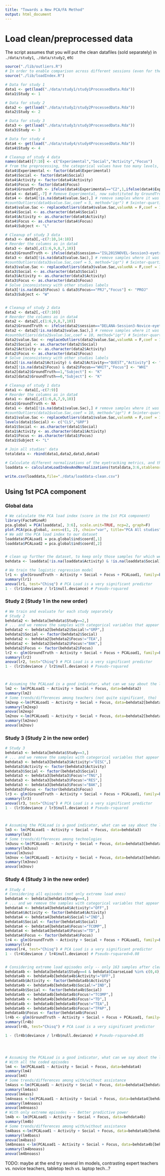 ```yaml
---
title: "Towards a New PCA/FA Method"
output: html_document
---
```


# Load clean/preprocessed data

The script assumes that you will put the clean datafiles (sold separately) in ```./data/study1```, ```./data/study2```, etc

```r
source("./lib/outliers.R")
# In order to enable comparison across different sessions (even for the same subject, things like tiredness can vary the eye gaze patterns of a subject), we normalize the metrics by the average of the first three 10-second windows of the session (in which we assume similar, small load). Other possibilities for normalization: median value, scale/norm, coefficient of variance
source("./lib/loadIndex.R")

# Data for study 1
data1 <- get(load("./data/study1/study1ProcessedData.Rda"))
data1$Study <- 1

# Data for study 2
data2 <- get(load("./data/study2/study2ProcessedData.Rda"))
data2$Study <- 2

# Data for study 3
data3 <- get(load("./data/study3/study3ProcessedData.Rda"))
data3$Study <- 3

# Data for study 4
data4 <- get(load("./data/study4/study4ProcessedData.Rda"))
data4$Study <- 4

# Cleanup of study 4 data
names(data4)[7:10] <- c("Experimental","Social","Activity","Focus")
# from the preprocessing, the categorical values have too many levels, we fix it
data4$Experimental <- factor(data4$Experimental)
data4$Social <- factor(data4$Social)
data4$Activity <- factor(data4$Activity)
data4$Focus <- factor(data4$Focus)
data4$GroundTruth <- ifelse(data4$Experimental=="C2",1,ifelse(data4$Experimental=="C1",0,NA))
data4 <- data4[,-7] # Remove Experimental, now substituted by GroundTruth
data4 <- data4[!is.na(data4$value.Sac),] # remove samples where it was NA
#countOutliers(data4$value.Sac,coef = 5, method="iqr") # 5xinter-quartile range seems like a reasonable boundary for outliers
data4$value.Sac <- replaceOutliers(data4$value.Sac,valueNA = F,coef = 10, method="iqr") # We crop outliers beyond 10xinter-quartile range, giving them the value 5xIQR
data4$Social <- as.character(data4$Social)
data4$Activity <- as.character(data4$Activity)
data4$Focus <- as.character(data4$Focus)
data4$Subject <- "L"

# Cleanup of study 3 data
data3 <- data3[,-c(7:10,14:18)]
# Reorder the columns as in data4
data3 <- data3[,c(1:6,9,8,7,10)]
data3$GroundTruth <- ifelse(data3$session=="ISL2015NOVEL-Session3-eyetracking" | data3$session=="ISL2015NOVEL-Session4-eyetracking",1,ifelse(data3$session=="ISL2014BASELINE-Session1-eyetracking" | data3$session=="ISL2014BASELINE-Session2-eyetracking",0,NA))
data3 <- data3[!is.na(data3$value.Sac),] # remove samples where it was NA
#countOutliers(data3$value.Sac,coef = 5, method="iqr") # 5xinter-quartile range seems like a reasonable boundary for outliers
data3$value.Sac <- replaceOutliers(data3$value.Sac,valueNA = F,coef = 10, method="iqr") # We crop outliers beyond 10xinter-quartile range, giving them the value 5xIQR
data3$Social <- as.character(data3$Social)
data3$Activity <- as.character(data3$Activity)
data3$Focus <- as.character(data3$Focus)
# Solve inconsistency with other studies labels
data3[!is.na(data3$Focus) & data3$Focus=="PRJ","Focus"] <- "PROJ"
data3$Subject <- "W"


# Cleanup of study 2 data
data2 <- data2[,-c(7:10)]
# Reorder the columns as in data4
data2 <- data2[,c(1:6,9,8,7,10)]
data2$GroundTruth <- ifelse(data2$session=="DELANA-Session3-Novice-eyetracking",1,ifelse(data2$session=="DELANA-Session1-Expert-eyetracking" | data2$session=="DELANA-Session2-Expert-eyetracking",0,NA))
data2 <- data2[!is.na(data2$value.Sac),] # remove samples where it was NA
#countOutliers(data2$value.Sac,coef = 10, method="iqr") # 5xinter-quartile range seems like a reasonable boundary for outliers
data2$value.Sac <- replaceOutliers(data2$value.Sac,valueNA = F,coef = 10, method="iqr") # We crop outliers beyond 10xinter-quartile range, giving them the value 5xIQR
data2$Social <- as.character(data2$Social)
data2$Activity <- as.character(data2$Activity)
data2$Focus <- as.character(data2$Focus)
# Solve inconsistency with other studies labels
data2[!is.na(data2$Activity) & data2$Activity=="QUEST","Activity"] <- "QUE"
data2[!is.na(data2$Focus) & data2$Focus=="WHIT","Focus"] <- "WHI"
data2[data2$GroundTruth==1,"Subject"] <- "K"
data2[data2$GroundTruth==0,"Subject"] <- "K"

# Cleanup of study 1 data
data1 <- data1[,-c(7:9)]
# Reorder the columns as in data4
data1 <- data1[,c(1:6,8,7,9,10)]
data1$GroundTruth <- NA
data1 <- data1[!is.na(data1$value.Sac),] # remove samples where it was NA
#countOutliers(data1$value.Sac,coef = 10, method="iqr") # 5xinter-quartile range seems like a reasonable boundary for outliers
data1$value.Sac <- replaceOutliers(data1$value.Sac,valueNA = F,coef = 10, method="iqr") # We crop outliers beyond 10xinter-quartile range, giving them the value 5xIQR
levels(data1$Social) <- c("CLS","GRP")
data1$Social <- as.character(data1$Social)
data1$Activity <- as.character(data1$Activity)
data1$Focus <- as.character(data1$Focus)
data1$Subject <- "L"

# Join all studies' data
totaldata <- rbind(data1,data2,data3,data4)

# Calculate different normalizations of the eyetracking metrics, and the basic load indices
loaddata <- calculateLoadIndexAndNormalizations(totaldata,3:6,stablenorm = 3)

write.csv(loaddata,file="./data/loaddata-clean.csv")

```


## Using 1st PCA component

### Global data

```r
# We calculate the PCA load index (score in the 1st PCA component)
library(FactoMineR)
pca.global = PCA(loaddata[, 3:6], scale.unit=TRUE, ncp=2, graph=F)
plot.PCA(pca.global, axes=c(1, 2), choix="var", title="PCA All studies")
# We add the PCA load index to our dataset
loaddata$PCALoad1 = pca.global$ind$coord[,1]
loaddata$PCALoad2 = pca.global$ind$coord[,2]


# clean up further the dataset, to keep only those samples for which we have process variables
behdata <- loaddata[!is.na(loaddata$Activity) & !is.na(loaddata$Social) & !is.na(loaddata$Focus) & !is.na(loaddata$GroundTruth),]

# We train the logistic regression model
lr1 <- glm(GroundTruth ~ Activity + Social + Focus + PCALoad1, family=binomial(link='logit'), data=behdata)
summary(lr1)
anova(lr1, test="Chisq") # PCA Load is a very significant predictor
1 - (lr1$deviance / lr1$null.deviance) # Pseudo-rsquared


```

### Study 2 (Study 1 in the new order)
```r

# We train and evaluate for each study separately
# Study 2
behdata2 <- behdata[behdata$Study==2,]
# ... and we remove the samples with categorical variables that appear only very seldom
behdata2 <- behdata2[behdata2$Social!="GRP",]
behdata2$Social <- factor(behdata2$Social)
behdata2 <- behdata2[behdata2$Focus!="TEA",]
behdata2 <- behdata2[behdata2$Focus!="BAK",]
behdata2$Focus <- factor(behdata2$Focus)
lr2 <- glm(GroundTruth ~ Activity + Social + Focus + PCALoad1, family=binomial(link='logit'), data=behdata2) # The PCA load coefficient goes in the wrong direction!!!!???
summary(lr2)
anova(lr2, test="Chisq") # PCA Load is a very significant predictor
1 - (lr2$deviance / lr2$null.deviance) # Pseudo-rsquared



# Assuming the PCALoad is a good indicator, what can we say about the load of the situation?
lm2 <- lm(PCALoad1 ~ Activity + Social + Focus, data=behdata2)
summary(lm2)
# Some trends/differences among teachers (not quite significant, tho)
lm2exp <-lm(PCALoad1 ~ Activity + Social + Focus, data=behdata2[behdata2$GroundTruth==0,])
summary(lm2exp)
anova(lm2exp)
lm2nov <-lm(PCALoad1 ~ Activity + Social + Focus, data=behdata2[behdata2$GroundTruth==1,])
summary(lm2nov)
anova(lm2nov)

```



### Study 3 (Study 2 in the new order)

```r

# Study 3
behdata3 <- behdata[behdata$Study==3,]
# ... and we remove the samples with categorical variables that appear only very seldom
behdata3 <- behdata3[behdata3$Activity!="DISC",]
behdata3$Activity <- factor(behdata3$Activity)
behdata3$Social <- factor(behdata3$Social)
behdata3 <- behdata3[behdata3$Focus!="TNG",]
behdata3 <- behdata3[behdata3$Focus!="RES",]
behdata3 <- behdata3[behdata3$Focus!="BAK",]
behdata3$Focus <- factor(behdata3$Focus)
lr3 <- glm(GroundTruth ~ Activity + Social + Focus + PCALoad1, family=binomial(link='logit'), data=behdata3) # The PCA load coefficient goes in the wrong direction!!!!???
summary(lr3)
anova(lr3, test="Chisq") # PCA Load is a very significant predictor
1 - (lr3$deviance / lr3$null.deviance) # Pseudo-rsquared



# Assuming the PCALoad is a good indicator, what can we say about the load of the situation?
lm3 <- lm(PCALoad1 ~ Activity + Social + Focus, data=behdata3)
summary(lm3)
# Some trends/differences among technologies
lm3usu <-lm(PCALoad1 ~ Activity + Social + Focus, data=behdata3[behdata3$GroundTruth==0,])
summary(lm3usu)
anova(lm3usu)
lm3nov <-lm(PCALoad1 ~ Activity + Social + Focus, data=behdata3[behdata3$GroundTruth==1,])
summary(lm3nov)
anova(lm3nov)

```



### Study 4 (Study 3 in the new order)

```r


# Study 4
# Considering all episodes (not only extreme load ones)
behdata4 <- behdata[behdata$Study==4,]
# ... and we remove the samples with categorical variables that appear only very seldom
behdata4 <- behdata4[behdata4$Activity!="OFF",]
behdata4$Activity <- factor(behdata4$Activity)
behdata4 <- behdata4[behdata4$Social!="IND",]
behdata4$Social <- factor(behdata4$Social)
behdata4 <- behdata4[behdata4$Focus!="TCOMP",]
behdata4 <- behdata4[behdata4$Focus!="TD",]
behdata4$Focus <- factor(behdata4$Focus)
lr4 <- glm(GroundTruth ~ Activity + Social + Focus + PCALoad1, family=binomial(link='logit'), data=behdata4) # The PCA load coefficient goes in the right direction, but is not significant
summary(lr4)
anova(lr4, test="Chisq") # PCA Load is a very significant predictor
1 - (lr4$deviance / lr4$null.deviance) # Pseudo-rsquared=0.08


# Considering extreme load episodes only -- only 163 samples after cleaning!
behdata4b <- behdata[behdata$Study==4 & behdata$CoarseLoad %in% c(0,4),]
behdata4b <- behdata4b[behdata4b$Activity!="OFF",]
behdata4b$Activity <- factor(behdata4b$Activity)
behdata4b <- behdata4b[behdata4b$Social!="IND",]
behdata4b$Social <- factor(behdata4b$Social)
behdata4b <- behdata4b[behdata4b$Focus!="TCOMP",]
behdata4b <- behdata4b[behdata4b$Focus!="TD",]
behdata4b <- behdata4b[behdata4b$Focus!="TEA",]
behdata4b <- behdata4b[behdata4b$Focus!="TPAP",]
behdata4b$Focus <- factor(behdata4b$Focus)
lr4b <- glm(GroundTruth ~ Activity + Social + Focus + PCALoad1, family=binomial(link='logit'), data=behdata4b) # The PCA load coefficient goes in the right direction, but is not significant
summary(lr4b)
anova(lr4b, test="Chisq") # PCA Load is a very significant predictor

1 - (lr4b$deviance / lr4b$null.deviance) # Pseudo-rsquared=0.05




# Assuming the PCALoad is a good indicator, what can we say about the load of the situation?
# With all the coded episodes
lm4 <- lm(PCALoad1 ~ Activity + Social + Focus, data=behdata4)
summary(lm4)
anova(lm4)
# Some trends/differences among with/without assistance
lm4ass <-lm(PCALoad1 ~ Activity + Social + Focus, data=behdata4[behdata4$GroundTruth==0,])
summary(lm4ass)
anova(lm4ass)
lm4noass <-lm(PCALoad1 ~ Activity + Social + Focus, data=behdata4[behdata4$GroundTruth==1,])
summary(lm4noass)
anova(lm4noass)
# With only extreme episodes --- Better predictive power
lm4b <- lm(PCALoad1 ~ Activity + Social + Focus, data=behdata4b)
summary(lm4b)
# Some trends/differences among with/without assistance
lm4bass <-lm(PCALoad1 ~ Activity + Social + Focus, data=behdata4b[behdata4b$GroundTruth==0,])
summary(lm4bass)
anova(lm4bass)
lm4bnoass <-lm(PCALoad1 ~ Activity + Social + Focus, data=behdata4b[behdata4b$GroundTruth==1,])
summary(lm4bnoass)
anova(lm4bnoass)

```

TODO: maybe at the end try several lm models, contrasting expert teachers vs. novice teachers, tabletop tech vs. laptop tech...?